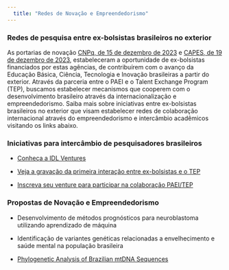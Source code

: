 ```yaml
---
  title: "Redes de Novação e Empreendedorismo"
---
```


### Redes de pesquisa entre ex-bolsistas brasileiros no exterior 

As portarias de novação [CNPq, de 15 de dezembro de 2023](https://www.in.gov.br/en/web/dou/-/portaria-cnpq-n-1.594-de-15-de-dezembro-de-2023-531778458?fbclid=IwAR3yYTPMuyG_nY0lGTujLU9Dwgo2o7pl7OpqHSBs6WEIkgGQ61tfO10qrqE) e [CAPES, de 19 de dezembro de 2023](http://cad.capes.gov.br/ato-administrativo-detalhar?idAtoAdmElastic=13822), estabeleceram a oportunidade de ex-bolsistas financiados por estas agências, de contribuírem com o avanço da Educação Básica, Ciência, Tecnologia e Inovação brasileiras a partir do exterior. Através da parceria entre o PAEI e o Talent Exchange Program (TEP), buscamos estabelecer mecanismos que cooperem com o desenvolvimento brasileiro através da internacionalização e empreendedorismo. Saiba mais sobre iniciativas entre ex-bolsistas brasileiros no exterior que visam estabelecer redes de colaboração internacional através do empreendedorismo e intercâmbio acadêmicos visitando os links abaixo.

### Iniciativas para intercâmbio de pesquisadores brasileiros

* [Conheça a IDL Ventures](https://idl.ventures)

* [Veja a gravação da primeira interação entre ex-bolsistas e o TEP](https://www.youtube.com/watch?v=h9QRf83-3lc)

* [Inscreva seu venture para participar na colaboração PAEI/TEP](https://forms.gle/c7FLFGehWEyBReas7)



### Propostas de Novação e Empreendedorismo

* Desenvolvimento de métodos prognósticos para neuroblastoma utilizando aprendizado de máquina

* Identificação de variantes genéticas relacionadas a envelhecimento e saúde mental na população brasileira

* [Phylogenetic Analysis of Brazilian mtDNA Sequences](https://paei.netlify.app/07-Phylogenetic-Analyisis_mt_BR)